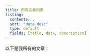 ```yaml
---
title: 所有文章列表
listing: 
  contents: .
  sort: "date desc"
  type: default
  fields: [title, date, description]
---
```


以下是我所有的文章：
